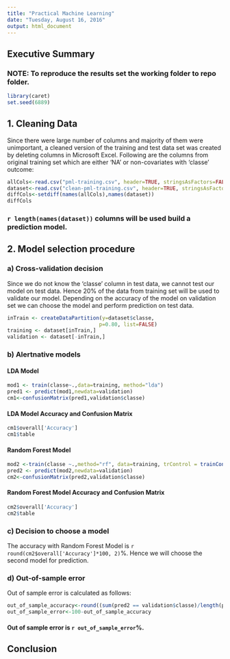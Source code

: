 ---
title: "Practical Machine Learning"
date: "Tuesday, August 16, 2016"
output: html_document
---
## Executive Summary


### NOTE: To reproduce the results set the working folder to repo folder.
```{r message=FALSE}
library(caret)
set.seed(6889)
```
## 1. Cleaning Data
Since there were large number of columns and majority of them were unimportant, a cleaned version of the training and test data set was created by deleting columns in Microsoft Excel. Following are the columns from original training set which are either 'NA' or non-covariates with 'classe' outcome:  
```{r cache=TRUE}
allCols<-read.csv("pml-training.csv", header=TRUE, stringsAsFactors=FALSE)
dataset<-read.csv("clean-pml-training.csv", header=TRUE, stringsAsFactors=FALSE)
diffCols<-setdiff(names(allCols),names(dataset))
diffCols
```

### `r length(names(dataset))` columns will be used build a prediction model.

## 2. Model selection procedure
###  a) Cross-validation decision
Since we do not know the 'classe' column in test data, we cannot test our model on test data. Hence 20% of the data from training set will be used to validate our model. Depending on the accuracy of the model on validation set we can choose the model and perform prediction on test data.

```{r cache = TRUE}
inTrain <- createDataPartition(y=dataset$classe,
                              p=0.80, list=FALSE)
training <- dataset[inTrain,]
validation <- dataset[-inTrain,]
```

###  b) Alertnative models
#### LDA Model 
```{r cache=TRUE, message=FALSE}
mod1 <- train(classe~.,data=training, method="lda")
pred1 <- predict(mod1,newdata=validation)
cm1<-confusionMatrix(pred1,validation$classe)

```
#### LDA Model Accuracy and Confusion Matrix
```{r}
cm1$overall['Accuracy']
cm1$table
```
#### Random Forest Model 
```{r cache=TRUE, message=FALSE}
mod2 <-train(classe ~.,method="rf", data=training, trControl = trainControl(method="cv"),number=3)
pred2 <- predict(mod2,newdata=validation)
cm2<-confusionMatrix(pred2,validation$classe)

```
#### Random Forest Model Accuracy and Confusion Matrix
```{r}
cm2$overall['Accuracy']
cm2$table
```


###  c) Decision to choose a model
The accuracy with Random Forest Model is `r round(cm2$overall['Accuracy']*100, 2)`%. Hence we will choose the second model for prediction.

###  d) Out-of-sample error
Out of sample error is calculated as follows:
```{r}
out_of_sample_accuracy<-round((sum(pred2 == validation$classe)/length(pred2))*100,2)
out_of_sample_error<-100-out_of_sample_accuracy
```

#### Out of sample error is `r out_of_sample_error`%.


## Conclusion

